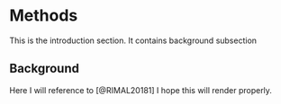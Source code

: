 # Methods
This is the introduction section. It contains background subsection

## Background
Here I will reference to [@RIMAL20181] I hope this will render properly.

